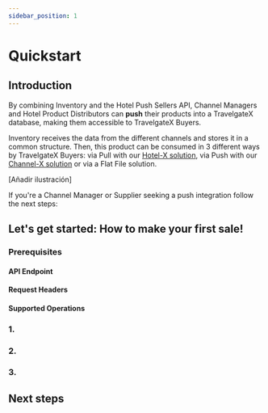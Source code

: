 ```yaml
---
sidebar_position: 1
---
```


# Quickstart

## Introduction

By combining Inventory and the Hotel Push Sellers API, Channel Managers and Hotel Product Distributors can **push** their products into a TravelgateX database, making them accessible to TravelgateX Buyers.

Inventory receives the data from the different channels and stores it in a common structure. Then, this product can be consumed in 3 different ways by TravelgateX Buyers: via Pull with our [Hotel-X solution](../apis/for-buyers/hotel-x-pull-buyers-api/quickstart), via Push with our [Channel-X solution](../apis/for-buyers/channel-x-push-buyers-api/quickstart) or via a Flat File solution.

[Añadir ilustración]

If you're a Channel Manager or Supplier seeking a push integration follow the next steps:

## Let's get started: How to make your first sale!

### Prerequisites

#### API Endpoint

#### Request Headers

#### Supported Operations

### 1.

### 2.

### 3.

## Next steps
